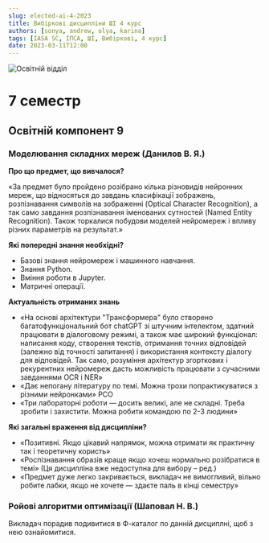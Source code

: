 ```yaml
---
slug: elected-ai-4-2023
title: Вибіркові дисципліни ШІ 4 курс
authors: [sonya, andrew, olya, karina]
tags: [IASA SC, ІПСА, ШІ, Вибіркові, 4 курс]
date: 2023-03-11T12:00
---
```


![Освітній відділ](./osvitnii.png)

# 7 семестр

## Освітній компонент 9

### Моделювання складних мереж (Данилов В. Я.)

**Про що предмет, що вивчалося?**

<!--truncate-->

«За предмет було пройдено розібрано кілька різновидів нейронних мереж, що відносяться до завдань класифікації зображень, розпізнавання символів на зображенні (Optical Character Recognition), а так само завдання розпізнавання іменованих сутностей (Named Entity Recognition). Також торкалися побудови моделей нейромереж і впливу різних параметрів на результат.»

**Які попередні знання необхідні?**

- Базові знання нейромереж і машинного навчання.
- Знання Python.
- Вміння роботи в Jupyter.
- Матричні операції.

**Актуальність отриманих знань**
- «На основі архітектури "Трансформера" було створено багатофункціональний бот chatGPT зі штучним інтелектом, здатний працювати в діалоговому режимі, а також має широкий функціонал: написання коду, створення текстів, отримання точних відповідей (залежно від точності запитання) і використання контексту діалогу для відповідей. Так само, розуміння архітектур згорткових і рекурентних нейромереж дасть можливість працювати з сучасними завданнями OCR і NER»
- «Дає непогану літературу по темі. Можна трохи попрактикуватися з різними нейронками»
РСО
- «Три лабораторні роботи — досить великі, але не складні. Треба зробити і захистити. Можна робити командою по 2-3 людини»

**Які загальні враження від дисципліни?**
- «Позитивні. Якщо цікавий напрямок, можна отримати як практичну так і теоретичну користь»
- «Роспізнавання образів краще якщо хочеш нормально розібратися в темі» (Ця дисципліна вже недоступна для вибору – ред.)
- «Предмет дуже легко закривається, викладач не вимогливий, вільно робите лабки, якщо не хочете — здаєте паль в кінці семестру»

### Ройові алгоритми оптимізації (Шаповал Н. В.)

Викладач порадив подивитися в Ф-каталог по данній дисциплні, щоб з нею ознайомитися.
